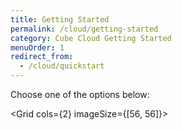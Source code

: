```yaml
---
title: Getting Started
permalink: /cloud/getting-started
category: Cube Cloud Getting Started
menuOrder: 1
redirect_from:
  - /cloud/quickstart
---
```


Choose one of the options below:

<Grid cols={2} imageSize={[56, 56]}>
  <GridItem
    url="getting-started/gitlab/ssh"
    imageUrl="https://raw.githubusercontent.com/cube-js/cube.js/master/docs/content/Cube-Cloud/Getting-Started/gitlab.svg"
    title="Import GitLab repository over SSH"
  />
  <GridItem
    url="getting-started/bitbucket/ssh"
    imageUrl="https://raw.githubusercontent.com/cube-js/cube.js/master/docs/content/Cube-Cloud/Getting-Started/bitbucket.svg"
    title="Import Bitbucket repository over SSH"
  />
  <GridItem
    url="getting-started/create"
    imageUrl="https://raw.githubusercontent.com/cube-js/cube.js/master/docs/content/Cube-Cloud/Getting-Started/create-new.svg"
    title="Create new"
  />
  <GridItem
    url="getting-started/cli"
    imageUrl="https://raw.githubusercontent.com/cube-js/cube.js/master/docs/content/Cube-Cloud/Getting-Started/upload-with-cli.svg"
    title="Upload with"
  />
</Grid>
